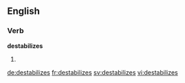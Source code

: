 
==English==

===Verb===
'''destabilizes'''

# {{third-person singular of|destabilize}}

[[de:destabilizes]]
[[fr:destabilizes]]
[[sv:destabilizes]]
[[vi:destabilizes]]